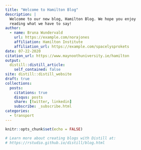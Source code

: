 ```yaml
---
title: "Welcome to Hamilton Blog"
description: |
  Welcome to our new blog, Hamilton Blog. We hope you enjoy 
  reading what we have to say!
author:
  - name: Bruna Wundervald 
    url: https://example.com/norajones
    affiliation: Hamilton Institute
    affiliation_url: https://example.com/spacelysprokets
date: 07-22-2020
citation_url: https://www.maynoothuniversity.ie/hamilton
output:
  distill::distill_article:
    self_contained: false
site: distill::distill_website  
draft: true
collections:
  posts:
    citations: true
    disqus: posts
    share: [twitter, linkedin]
    subscribe: _subscribe.html
categories:
  - transport
---
```


```r
knitr::opts_chunk$set(echo = FALSE)

# Learn more about creating blogs with Distill at:
# https://rstudio.github.io/distill/blog.html

```


